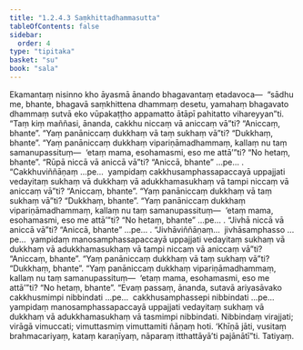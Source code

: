 ```yaml
---
title: "1.2.4.3 Saṃkhittadhammasutta"
tableOfContents: false
sidebar:
  order: 4
type: "tipitaka"
basket: "su"
book: "sala"
---
```



<DynamicBreadcrumb />

<Division number="86" book="sala">

<Paragraph number="359" book="sala">
Ekamantaṃ nisinno kho āyasmā ānando bhagavantaṃ etadavoca—  “sādhu me, bhante, bhagavā saṃkhittena dhammaṃ desetu, yamahaṃ bhagavato dhammaṃ sutvā eko vūpakaṭṭho appamatto ātāpī pahitatto vihareyyan”ti.
</Paragraph>

<Paragraph number="360" book="sala">
“Taṃ kiṃ maññasi, ānanda, cakkhu niccaṃ vā aniccaṃ vā”ti?
</Paragraph>

<Paragraph number="361" book="sala">
“Aniccaṃ, bhante”.
</Paragraph>

<Paragraph number="362" book="sala">
“Yaṃ panāniccaṃ dukkhaṃ vā taṃ sukhaṃ vā”ti?
</Paragraph>

<Paragraph number="363" book="sala">
“Dukkhaṃ, bhante”.
</Paragraph>

<Paragraph number="364" book="sala">
“Yaṃ panāniccaṃ dukkhaṃ vipariṇāmadhammaṃ, kallaṃ nu taṃ samanupassituṃ—  ‘etaṃ mama, esohamasmi, eso me attā’”ti?
</Paragraph>

<Paragraph number="365" book="sala">
“No hetaṃ, bhante”.
</Paragraph>

<Paragraph number="366" book="sala">
“Rūpā niccā vā aniccā vā”ti?
</Paragraph>

<Paragraph number="367" book="sala">
“Aniccā, bhante” …pe… .
</Paragraph>

<Paragraph number="368" book="sala">
“Cakkhuviññāṇaṃ …pe…  yampidaṃ cakkhusamphassapaccayā uppajjati vedayitaṃ sukhaṃ vā dukkhaṃ vā adukkhamasukhaṃ vā tampi niccaṃ vā aniccaṃ vā”ti?
</Paragraph>

<Paragraph number="369" book="sala">
“Aniccaṃ, bhante”.
</Paragraph>

<Paragraph number="370" book="sala">
“Yaṃ panāniccaṃ dukkhaṃ vā taṃ sukhaṃ vā”ti?
</Paragraph>

<Paragraph number="371" book="sala">
“Dukkhaṃ, bhante”.
</Paragraph>

<Paragraph number="372" book="sala">
“Yaṃ panāniccaṃ dukkhaṃ vipariṇāmadhammaṃ, kallaṃ nu taṃ samanupassituṃ—  ‘etaṃ mama, esohamasmi, eso me attā’”ti?
</Paragraph>

<Paragraph number="373" book="sala">
“No hetaṃ, bhante” …pe… .
</Paragraph>

<Paragraph number="374" book="sala">
“Jivhā niccā vā aniccā vā”ti?
</Paragraph>

<Paragraph number="375" book="sala">
“Aniccā, bhante” …pe… .
</Paragraph>

<Paragraph number="376" book="sala">
“Jivhāviññāṇaṃ…  jivhāsamphasso …pe…  yampidaṃ manosamphassapaccayā uppajjati vedayitaṃ sukhaṃ vā dukkhaṃ vā adukkhamasukhaṃ vā tampi niccaṃ vā aniccaṃ vā”ti?
</Paragraph>

<Paragraph number="377" book="sala">
“Aniccaṃ, bhante”.
</Paragraph>

<Paragraph number="378" book="sala">
“Yaṃ panāniccaṃ dukkhaṃ vā taṃ sukhaṃ vā”ti?
</Paragraph>

<Paragraph number="379" book="sala">
“Dukkhaṃ, bhante”.
</Paragraph>

<Paragraph number="380" book="sala">
“Yaṃ panāniccaṃ dukkhaṃ vipariṇāmadhammaṃ, kallaṃ nu taṃ samanupassituṃ—  ‘etaṃ mama, esohamasmi, eso me attā’”ti?
</Paragraph>

<Paragraph number="381" book="sala">
“No hetaṃ, bhante”.
</Paragraph>

<Paragraph number="382" book="sala">
“Evaṃ passaṃ, ānanda, sutavā ariyasāvako cakkhusmimpi nibbindati …pe…  cakkhusamphassepi nibbindati …pe…  yampidaṃ manosamphassapaccayā uppajjati vedayitaṃ sukhaṃ vā dukkhaṃ vā adukkhamasukhaṃ vā tasmimpi nibbindati. Nibbindaṃ virajjati; virāgā vimuccati; vimuttasmiṃ vimuttamiti ñāṇaṃ hoti. ‘Khīṇā jāti, vusitaṃ brahmacariyaṃ, kataṃ karaṇīyaṃ, nāparaṃ itthattāyā’ti pajānātī”ti.

</Paragraph>
</Division>

<Paragraph number="383" type="center" book="sala">
Tatiyaṃ.
</Paragraph>